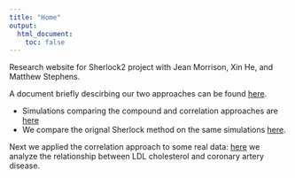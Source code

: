 ```yaml
---
title: "Home"
output:
  html_document:
    toc: false
---
```


Research website for Sherlock2 project with Jean Morrison, Xin He, and Matthew Stephens. 

A document briefly descirbing our two approaches can be found [here](sherlock2_compound_and_correlation.pdf).

+ Simulations comparing the compound and correlation approaches are [here](compare_approaches.html)
+ We compare the orignal Sherlock method on the same simulations [here](sherlock1.html).
  
  
Next we applied the correlation approach to some real data: [here](cad_ldl.html) we analyze the relationship between LDL cholesterol and coronary artery disease.
